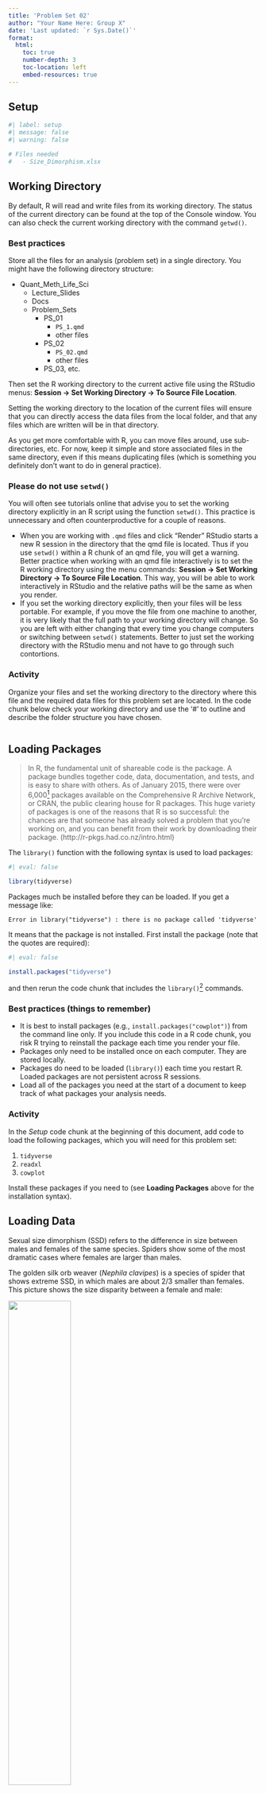 ```yaml
---
title: 'Problem Set 02'
author: "Your Name Here: Group X"
date: 'Last updated: `r Sys.Date()`'
format:
  html:
    toc: true
    number-depth: 3
    toc-location: left
    embed-resources: true
---
```



## Setup

```r
#| label: setup
#| message: false
#| warning: false

# Files needed
#   - Size_Dimorphism.xlsx


```


## Working Directory

By default, R will read and write files from its working directory. The status of the current directory can be found at the top of the Console window. You can also check the current working directory with the command `getwd()`.


### Best practices

Store all the files for an analysis (problem set) in a single directory. You might have the following directory structure:

- Quant_Meth_Life_Sci
    - Lecture_Slides
    - Docs
    - Problem_Sets
        - PS_01
            - `PS_1.qmd`
            - other files
        - PS_02
            - `PS_02.qmd`
            - other files
        - PS_03, etc.

Then set the R working directory to the current active file using the RStudio menus: **Session $\rightarrow$ Set Working Directory $\rightarrow$ To Source File Location**.

Setting the working directory to the location of the current files will ensure that you can directly access the data files from the local folder, and that any files which are written will be in that directory.

As you get more comfortable with R, you can move files around, use sub-directories, etc. For now, keep it simple and store associated files in the same directory, even if this means duplicating files (which is something you definitely don't want to do in general practice).


### Please do not use `setwd()`

You will often see tutorials online that advise you to set the working directory explicitly in an R script using the function `setwd()`. This practice is unnecessary and often counterproductive for a couple of reasons.

- When you are working with `.qmd` files and click "Render" RStudio starts a new R session in the directory that the qmd file is located. Thus if you use `setwd()` within a R chunk of an qmd file, you will get a warning. Better practice when working with an qmd file interactively is to set the R working directory using the menu commands: **Session $\rightarrow$ Set Working Directory $\rightarrow$ To Source File Location**. This way, you will be able to work interactively in RStudio and the relative paths will be the same as when you render.
- If you set the working directory explicitly, then your files will be less portable. For example, if you move the file from one machine to another, it is very likely that the full path to your working directory will change. So you are left with either changing that every time you change computers or switching between `setwd()` statements. Better to just set the working directory with the RStudio menu and not have to go through such contortions.


### Activity

Organize your files and set the working directory to the directory where this file and the required data files for this problem set are located. In the code chunk below check your working directory and use the '#' to outline and describe the folder structure you have chosen.

```r


```


## Loading Packages

> In R, the fundamental unit of shareable code is the package. A package bundles together code, data, documentation, and tests, and is easy to share with others. As of January 2015, there were over 6,000^[There are >20,000 as of January, 2024] packages available on the Comprehensive R Archive Network, or CRAN, the public clearing house for R packages. This huge variety of packages is one of the reasons that R is so successful: the chances are that someone has already solved a problem that you're working on, and you can benefit from their work by downloading their package. (http://r-pkgs.had.co.nz/intro.html)

The `library()` function with the following syntax is used to load packages:

```r
#| eval: false

library(tidyverse)
```

Packages much be installed before they can be loaded. If you get a message like:

```
Error in library("tidyverse") : there is no package called 'tidyverse'
```

It means that the package is not installed. First install the package (note that the quotes are required):

```r
#| eval: false

install.packages("tidyverse")
```

and then rerun the code chunk that includes the `library()`^[Inside the call to `library()`, package names do not need to be quoted (but they can be without incident). `install.packages()`, on the other hand, expects to receive a string or vector of strings, so you do need quotes.] commands.


### Best practices (things to remember)

- It is best to install packages (e.g., `install.packages("cowplot")`) from the command line only. If you include this code in a R code chunk, you risk R trying to reinstall the package each time you render your file. 
- Packages only need to be installed once on each computer. They are stored locally.
- Packages do need to be loaded (`library()`) each time you restart R. Loaded packages are not persistent across R sessions.
- Load all of the packages you need at the start of a document to keep track of what packages your analysis needs.


### Activity

In the *Setup* code chunk at the beginning of this document, add code to load the following packages, which you will need for this problem set:

1. `tidyverse`
1. `readxl`
1. `cowplot`

Install these packages if you need to (see **Loading Packages** above for the installation syntax). 


## Loading Data

Sexual size dimorphism (SSD) refers to the difference in size between males and females of the same species. Spiders show some of the most dramatic cases where females are larger than males. 

The golden silk orb weaver (*Nephila clavipes*) is a species of spider that shows extreme SSD, in which males are about 2/3 smaller than females. This picture shows the size disparity between a female and male:

![](https://cdn.shopify.com/s/files/1/0841/0073/products/il_570xN.917073770_s7se.jpg){width=50% fig-align="center"}

In contrast, in the wolf spider (*Pardosa ramulosa*), males and females do not show large size differences.

![](https://crawford.tardigrade.net/journal/album/fordramulosa.jpg){width=50% fig-align="center"}

The file `Size_Dimorphism.xlsx` contains data on body mass and body length for males and females in these two species. 


### Activity

Using the `read_excel()` function, load the file `Size_Dimorphism.xlsx` in R. Assign it to the object, `SSD`.

```r

```


## Exploring Data

Any time you load data from an external source (which is almost every time you are working with data), you should check to make sure that the data has been correctly imported.

You can use two functions to get a quick overview of the columns of a `data.frame` (or any R object, really), `str()` and `glimpse()`, each of which gives a list of the columns and their first few values.


### Activity

Type `str(SSD)` into the code chunk below and then compile or execute the code chunk in the R console.

```r

```

Using the output of `str(SSD)`, answer the following questions.

- How many rows are in `SSD`?

> 

- Does this agree with the number of rows in the Excel file? Why or why not?

> 

- How many columns are in `SSD`? Does this agree with the number of columns in the Excel file? Why or why not?

> 


## Number of Observations per Group

This experiment is balanced, meaning there are equal numbers of males and females in each species (50 of each). 


### Activity 

Check that this is the case by creating a logical and summing the resulting TRUE/FALSE vector. i.e. how many female *Nephila clavipes* are there? 

```r

```

It looks like something is not right.

There are a few ways to figure out what might be going on. Try using the `unique()` function to check for typos in the `Sex` column. If you pass a vector to `unique()` it will return all unique values in that vector. If all of our data is coded correctly, the result *should* be just two values: "M", and "F". Use the `which()` function to identify the observations with typos. `%in%` might be useful here as well, but there are other ways to do this step -- find one that works for you.

```r

```

You could use the results of your `which()` calls to find and correct your excel file after making a back up copy just in case you make a mistake (or use version control!). If you were planning to do more editing in Excel, this would be preferable. For this exercise will correct these within R here. We've given you the syntax for fixing one. Use this same format to fix the others. Run `unique()` again to make sure you got them all. 

First change `eval: false` to `eval: true`. Changing this flag in the chunk will cause RStudio to evaluate the chunk when it is rendering the document. When `eval` is `false`, the chunk will be skipped. This is something that we need to do when writing the problem sets, so that they will compile.

```r
#| eval: false

SSD$Sex[SSD$Sex == 'f'] <- 'F'

```

Now check the `Species` column in the same way. Fix any errors that you find.

```r

```

Saving yourself the trouble of doing this exercise is one big reason to be careful when you enter data!!

One last step, let's write out your new, typo-free data. Look at the help for `write_csv()`, and write out your data to a new csv file named, `Size_Dimorphism_corrected.csv`. 

```r

```

Now read your new file back in as if this next section is a new script. Feel free to overwrite your previous object, `SSD`. This is a good idea to avoid confusion. Use `read_csv()`.

We prefer to use `write_csv()`, which is part of tidyverse, to R's built-in `write.csv()` (note _ vs. .). `write_csv()` has some friendlier default settings.

```r

```


## Data Filtering

A very common activity when you are analyzing data is to take subsets, be they subsets of rows or one or more columns (or both simultaneously). Gaining experience at this kind of filtering will make you much more efficient.


### Activity

To give you some practice filtering, filter your data in the following ways using both

1. base R functions 
2. tidyverse functions

Verify your results match in each case. You do not need to save the resulting `data.frame`s.

1. All *Pardosa ramulosa* 
2. All females of both species
3. Body mass and sex for *Nephila clavipes*
4. Rows 1-50 (either using base R or the `slice()` function from tidyverse [use `?slice` to load the help file])
5. Mass of the largest female (by mass) in each species
6. Male *Pardosa ramulosa* with body lengths less than 4 or greater than 6

```r

```


## Plotting Histograms

To start looking at sexual size dimorphism, we will make some histograms. This is the easiest method to visualize univariate data.


### Activity

The `cowplot` has a nice built-in ggplot theme that produces nice plots (there are lots of ggplot themes available). A good place to set this is in the setup chunk at the top of this document. Go there and add this code (without the tic marks): `theme_set(theme_cowplot())`.

Start with a histogram of body length overall. Follow the code in the lectures if you need to.

```r

```

There are some obvious groupings here, but we don't know which species or sex the clusters represent. We need to separate both species and sex. One approach is to make a plot for each species with `fill` coding for sex (this is analogous to using color, but works with histograms). Try this.

```r

```

You will get a message saying that "`stat_bin()` using `bins = 30`. Pick better value with `binwidth`." That just means that you are using the default bin size for your histograms. In some situations, you would want to specify that value explicitly. For now, using the default value of 30 is fine. Later you can use the `binwidth` option to choose a different size. 

We could also visualize all groups with `facet_grid()`. Here is an example:

```r
#| eval: false

ggplot(SSD, aes(BodyLength)) +
  geom_histogram() +
  facet_grid(Sex ~ Species)
```

`facet_grid()` can take 1 or two arguments. The argument before `~` splits by rows, and after `~` splits by columns. If you only want one or the other use `.`. See the lecture slides for an example.

With this you can clearly see SSD in *Nephila* but not in *Pardosa*. 


## Scatterplot

You might be interested in the relationship between body length and body mass. Scatterplots are the most common way to visualize such bivariate relationships.


### Activity

Create a scatterplot of body length and body mass. Use color to show `Sex` and facet by `Species.` Put body length on the x-axis. Add axis labels, but don't worry about units for now.

```r

```

Describe the patterns you observe. Do you think this is a useful visualization? Why or why not?

>  

Because body length and body mass are related by an exponential power, if we take advantage of the math of logarithms and log-transform the data, that will linearize the relationship. Ignoring the y-intercepts:

$$Mass \propto Length^b$$
$$\log(Mass) \propto b \log(Length)$$

Make two new variables that are the log10-transformations of body length and body mass using `mutate()` and plot the data again. Look at the help for `mutate` for hints. Then add new axis labels.

```r

```

What does this plot tell you? Do you think this is a more effective visualization of the data? 

> 

Now add lines of best fit and transparency (`alpha`) to your points. 

```r

```

What do these regression lines tell you?

> 
